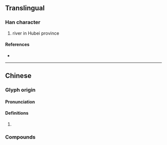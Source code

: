{{character info/new}}
==Translingual==

===Han character===
{{Han char|rn=85|rad=水|as=13|sn=16|four=36132|canj=EWLV|ids=⿰氵睘}}

# river in Hubei province

====References====
* {{Han ref|kx=0653.290|dkj=18414|dj=1063.230|hdz=31758.010|uh=6FB4|ud=28596|bh=BF4A|bd=48970}}

----

==Chinese==

===Glyph origin===
{{Han compound|氵|睘|ls=psc|ls2=ic|c1=p|c2=s|t1=water|t2=to cycle around}}

====Pronunciation====
{{zh-pron
|m=huán,dàn,zhān
|c=<!--|y=waan4 (not sure how to convert to jyut-->
|mc=1
|cat=n
}}

====Definitions====
{{zh-hanzi}}

# {{defn|lang=cmn|sort=水13}}

===Compounds===
{{zh-der|澴潭|澴水|澴河}}